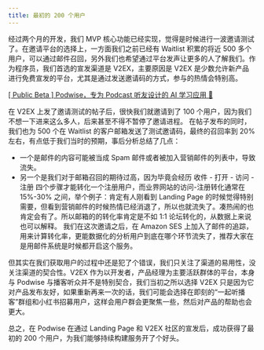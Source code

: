 ```yaml
---
title: 最初的 200 个用户
---
```


经过两个月的开发，我们 MVP 核心功能已经实现，觉得是时候进行一波邀请测试了。在邀请平台的选择上，一方面我们之前已经有 Waitlist 积累的将近 500 多个用户，可以通过邮件召回，另外我们也希望通过平台发声让更多的人了解我们。作为程序员，我们首选的宣发渠道是 V2EX，主要原因是 V2EX 是少数允许新产品进行免费宣发的平台，尤其是通过发送邀请码的方式，参与的热情会特别高。

[[ Public Beta ] Podwise，专为 Podcast 听友设计的 AI 学习应用 🎁](https://www.v2ex.com/t/965212)

在 V2EX 上发了邀请测试的帖子后，很快我们就邀请到了 100 个用户，因为我们不想一下进来这么多人，后来甚至不得不暂停了邀请进程。
在帖子发布的同时，我们也为 500 个在 Waitlist 的客户邮箱发送了测试邀请码，最终的召回率到 20% 左右，有点低于我们当时的预期，事后分析总结了几点：

- 一个是邮件的内容可能被当成 Spam 邮件或者被加入营销邮件的列表中，导致流失。
- 另一个是我们对于邮箱召回的期待过高，因为毕竟会经历 收件 - 打开 - 访问 - 注册 四个步骤才能转化一个注册用户，而业界网站的访问-注册转化通常在 15%-30% 之间，举个例子：肯定有人刚看到 Landing Page 的时候觉得特别需要，但看到营销邮件的时候热情已经消退了，所以也就流失了。凑热闹的也肯定会有了。所以邮箱的的转化率肯定是不如 1:1 论坛转化的，从数据上来说也可以解释。
我们在这次邀请之后，在 Amazon SES 上加入了邮件的追踪，用来计算转化率，更能数据化的分析用户到底在哪个环节流失了，推荐大家在是用邮件系统是时候都开启这个服务。

但其实在我们获取用户的过程中还是犯了个错误，我们只关注了渠道的易用性，没关注渠道的契合性。V2EX 作为以开发者，产品经理为主要活跃群体的平台，本身与 Podwise 与播客听众并不是特别契合，我们当初之所以选择 V2EX 只是因为它对产品发布友好，如果重新再来一次的话，我们可能会选择在即刻的“一起听播客”群组和小红书招募用户，这样会用户群会更聚焦一些，然后对产品的帮助也会更大。

总之，在 Podwise 在通过 Landing Page 和 V2EX 社区的宣发后，成功获得了最初的 200 个用户，为我们能够持续构建服务开了个好头。
